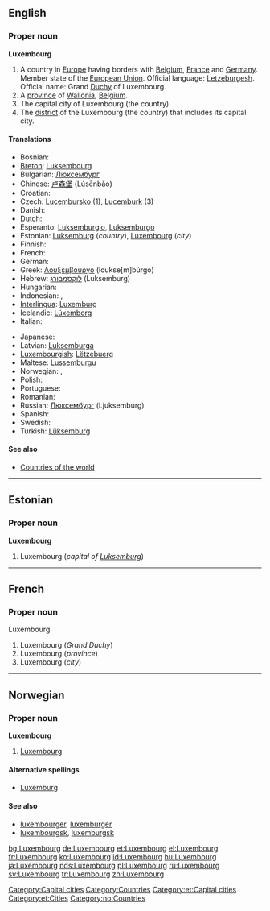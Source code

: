{{wikipedia}}
==English==

===Proper noun===
'''Luxembourg'''

# A country in [[Europe]] having borders with [[Belgium]], [[France]] and [[Germany]]. Member state of the [[European Union]]. Official language: [[Letzeburgesh]]. Official name: Grand [[Duchy]] of Luxembourg.
# A [[province]] of [[Wallonia]], [[Belgium]].
# The capital city of Luxembourg (the country).
# The [[district]] of the Luxembourg (the country) that includes its capital city.

====Translations====
{{trans-top|The following translations apply to all the definitions}}
* Bosnian: {{t-|bs|Luksemburg|m}}
*[[Breton]]: [[Luksembourg]]
*Bulgarian: [[Люксембург]]
*Chinese: [[卢森堡]] (Lúsēnbǎo)
*Croatian: {{t-|hr|Luksemburg|m}}
*Czech: [[Lucembursko]] (1), [[Lucemburk]] (3)
* Danish: {{t-|da|Luxembourg}}
* Dutch: {{t+|nl|Luxemburg|n}}
*Esperanto: [[Luksemburgio]], [[Luksemburgo]]
*Estonian: [[Luksemburg]] (''country''), [[#Estonian|Luxembourg]] (''city'')
* Finnish: {{t+|fi|Luxemburg}}
* French: {{t+|fr|Luxembourg|m}}
* German: {{t+|de|Luxemburg|n}}
*Greek: [[Λουξεμβούργο]] (loukse[m]búrgo) {{n}}
*Hebrew: [[לוקסמבורג]] (Luksemburg)
* Hungarian: {{t+|hu|Luxemburg}}
* Indonesian: {{t-|id|Luxemburg|xs=Indonesian}}, {{t-|id|Luksemburg|xs=Indonesian}}
*[[Interlingua]]: [[Luxemburg]]
*Icelandic: [[Lúxemborg]]
* Italian: {{t+|it|Lussemburgo}}
{{trans-mid}}
* Japanese: {{t-|ja|ルクセンブルグ|tr=Rukusenburugu}}
*Latvian: [[Luksemburga]] {{f}}
*[[Luxembourgish]]: [[Lëtzebuerg]]
*Maltese: [[Lussemburgu]]
* Norwegian: {{t-|no|Luxembourg}}, {{t-|no|Luxemburg}}
* Polish: {{t+|pl|Luksemburg}}
* Portuguese: {{t+|pt|Luxemburgo}}
* Romanian: {{t+|ro|Luxemburg|n}}
*Russian: [[Люксембург]] (Ljuksembúrg)
* Spanish: {{t+|es|Luxemburgo}}
* Swedish: {{t+|sv|Luxemburg}}
*Turkish: [[Lüksemburg]]
{{trans-bottom}}

====See also====
*[[Countries of the world]]

[[Category:Capital cities]]
[[Category:Countries]]

----

==Estonian==

===Proper noun===
'''Luxembourg'''

# Luxembourg (''capital of [[Luksemburg]]'')

[[Category:et:Capital cities]]
[[Category:et:Cities]]

----

==French==

===Proper noun===
Luxembourg {{m}}

# Luxembourg (''Grand Duchy'')
# Luxembourg (''province'')
# Luxembourg (''city'')

----

==Norwegian==

===Proper noun===
'''Luxembourg'''

# [[#English|Luxembourg]]

====Alternative spellings====
*[[Luxemburg]]

====See also====
*[[luxembourger]], [[luxemburger]]
*[[luxembourgsk]], [[luxemburgsk]]

[[Category:no:Countries]]

[[bg:Luxembourg]]
[[de:Luxembourg]]
[[et:Luxembourg]]
[[el:Luxembourg]]
[[fr:Luxembourg]]
[[ko:Luxembourg]]
[[id:Luxembourg]]
[[hu:Luxembourg]]
[[ja:Luxembourg]]
[[nds:Luxembourg]]
[[pl:Luxembourg]]
[[ru:Luxembourg]]
[[sv:Luxembourg]]
[[tr:Luxembourg]]
[[zh:Luxembourg]]